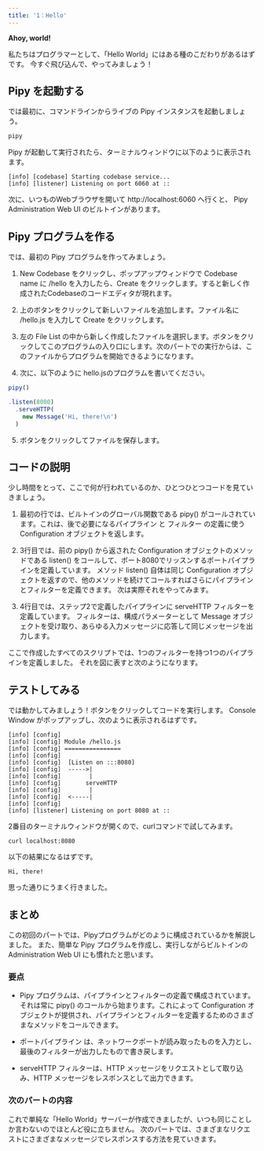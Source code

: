 ```yaml
---
title: '1：Hello'
---
```



**Ahoy, world!**

私たちはプログラマーとして、「Hello World」にはある種のこだわりがあるはずです。 今すぐ飛び込んで、やってみましょう！

## Pipy を起動する

では最初に、コマンドラインからライブの Pipy インスタンスを起動しましょう。

``` sh
pipy
```

Pipy が起動して実行されたら、ターミナルウィンドウに以下のように表示されます。

```
[info] [codebase] Starting codebase service...
[info] [listener] Listening on port 6060 at ::
```

次に、いつものWebブラウザを開いて http://localhost:6060 へ行くと、 Pipy Administration Web UI のビルトインがあります。

## Pipy プログラムを作る

では、最初の Pipy プログラムを作ってみましょう。

1. New Codebase をクリックし、ポップアップウィンドウで Codebase name に /hello を入力したら、Create をクリックします。すると新しく作成されたCodebaseのコードエディタが現れます。

2. 上のボタンをクリックして新しいファイルを追加します。ファイル名に /hello.js を入力して Create をクリックします。

3. 左の File List の中から新しく作成したファイルを選択します。ボタンをクリックしてこのプログラムの入り口にします。次のパートでの実行からは、このファイルからプログラムを開始できるようになります。

4. 次に、以下のように hello.jsのプログラムを書いてください。

``` js
pipy()

.listen(8080)
  .serveHTTP(
    new Message('Hi, there!\n')
  )
```

5. ボタンをクリックしてファイルを保存します。

## コードの説明

少し時間をとって、ここで何が行われているのか、ひとつひとつコードを見ていきましょう。

1. 最初の行では、ビルトインのグローバル関数である pipy() がコールされています。これは、後で必要になるパイプライン と フィルター の定義に使う Configuration オブジェクトを返します。

2. 3行目では、前の pipy() から返された Configuration オブジェクトのメソッドである listen() をコールして、ポート8080でリッスンするポートパイプラインを定義しています。 メソッド listen() 自体は同じ Configuration オブジェクトを返すので、他のメソッドを続けてコールすればさらにパイプラインとフィルターを定義できます。 次は実際それをやってみます。

3. 4行目では、ステップ2で定義したパイプラインに serveHTTP フィルターを定義しています。 フィルターは、構成パラメーターとして Message オブジェクトを受け取り、あらゆる入力メッセージに応答して同じメッセージを出力します。

ここで作成したすべてのスクリプトでは、1つのフィルターを持つ1つのパイプラインを定義しました。 それを図に表すと次のようになります。

<div style="text-align: center">
  <SvgHelloPipeline/>
</div>

## テストしてみる

では動かしてみましょう！ボタンをクリックしてコードを実行します。 Console Window がポップアップし、次のように表示されるはずです。

```
[info] [config]
[info] [config] Module /hello.js
[info] [config] ================
[info] [config]
[info] [config]  [Listen on :::8080]
[info] [config]  ----->|
[info] [config]        |
[info] [config]       serveHTTP
[info] [config]        |
[info] [config]  <-----|
[info] [config]  
[info] [listener] Listening on port 8080 at ::
```

2番目のターミナルウィンドウが開くので、curlコマンドで試してみます。

```
curl localhost:8080
```

以下の結果になるはずです。

```
Hi, there!
```

思った通りにうまく行きました。

## まとめ

この初回のパートでは、Pipyプログラムがどのように構成されているかを解説しました。 また、簡単な Pipy プログラムを作成し、実行しながらビルトインの Administration Web UI にも慣れたと思います。

### 要点

* Pipy プログラムは、パイプラインとフィルターの定義で構成されています。 それは常に pipy() のコールから始まります。これによって Configuration オブジェクトが提供され、パイプラインとフィルターを定義するためのさまざまなメソッドをコールできます。

* ポートパイプライン は、ネットワークポートが読み取ったものを入力とし、最後のフィルターが出力したもので書き戻します。

* serveHTTP フィルターは、HTTP メッセージをリクエストとして取り込み、HTTP メッセージをレスポンスとして出力できます。

### 次のパートの内容

これで単純な「Hello World」サーバーが作成できましたが、いつも同じことしか言わないのでほとんど役に立ちません。 次のパートでは、さまざまなリクエストにさまざまなメッセージでレスポンスする方法を見ていきます。
